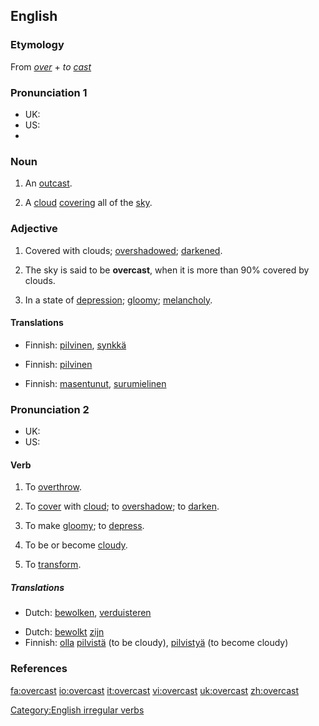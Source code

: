 {{wikipedia|dab=overcast (disambiguation)|overcast}}
==English==

===Etymology===
From ''[[over]]'' + ''to [[cast]]''

===Pronunciation 1===
* UK: {{IPA|/ˈəʊvəkɑːst/}}
* US: {{IPA|/ˈɔʊvərkæst/}}
*{{audio|en-uk-overcast.ogg|Audio (UK)}}

===Noun===
{{en-noun}}

# {{obsolete}} An [[outcast]].
# A [[cloud]] [[cover]]ing all of the [[sky]].

===Adjective===
{{en-adj}}

# Covered with clouds; [[overshadow]]ed; [[darken]]ed.
# {{meteorology}} The sky is said to be '''overcast''', when it is more than 90% covered by clouds.
# In a state of [[depression]]; [[gloomy]]; [[melancholy]].

====Translations====
{{trans-top|covered with clouds; overshadowed; darkened}}
*Finnish: [[pilvinen]], [[synkkä]]
{{trans-mid}}
{{trans-bottom}}

{{trans-top|meteorological term}}
*Finnish: [[pilvinen]]
{{trans-mid}}
{{trans-bottom}}

{{trans-top|in a state of depression; gloomy; melancholy}}
*Finnish: [[masentunut]], [[surumielinen]]
{{trans-mid}}
{{trans-bottom}}

===Pronunciation 2===
* UK: {{IPA|/əʊvəˈkɑːst/}}
* US: {{IPA|/ɔʊvərˈkæst/}}

====Verb====
{{en-verb|overcast|ing}}

# {{context|transitive|obsolete}} To [[overthrow]].
# {{transitive}} To [[cover]] with [[cloud]]; to [[overshadow]]; to [[darken]].
# {{transitive}} To make [[gloomy]]; to [[depress]].
# {{context|intransitive|obsolete}} To be or become [[cloudy]].
# {{context|transitive|obsolete}} To [[transform]].

=====Translations=====
{{trans-top|to cover with cloud; to overshadow; to darken}}
*Dutch: [[bewolken]], [[verduisteren]]
{{trans-mid}}
{{trans-bottom}}

{{trans-top|to be cloudy}}
*Dutch: [[bewolkt]] [[zijn]]
*Finnish: [[olla]] [[pilvinen|pilvistä]] (to be cloudy), [[pilvistyä]] (to become cloudy)
{{trans-mid}}
{{trans-bottom}}

===References===
{{R:Century 1911}}
{{R:Webster 1913}}

[[Category:English irregular verbs]]

[[fa:overcast]]
[[io:overcast]]
[[it:overcast]]
[[vi:overcast]]
[[uk:overcast]]
[[zh:overcast]]